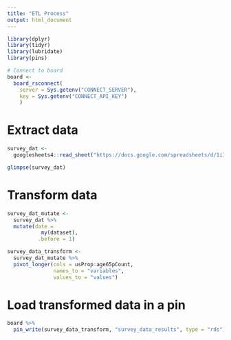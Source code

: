 ```yaml
---
title: "ETL Process"
output: html_document
---
```


```r
library(dplyr)
library(tidyr)
library(lubridate)
library(pins)

# Connect to board
board <-
  board_rsconnect(
    server = Sys.getenv("CONNECT_SERVER"),
    key = Sys.getenv("CONNECT_API_KEY")
    )
```

# Extract data

```r
survey_dat <- 
  googlesheets4::read_sheet("https://docs.google.com/spreadsheets/d/1iIf8vsGSlKmyYSy-FbevOBmi-c0YwI46lLzNbD_RZSQ/edit?usp=sharing")
```
```r
glimpse(survey_dat)
```

# Transform data

```r
survey_dat_mutate <-
  survey_dat %>%
  mutate(date =
           my(dataset),
          .before = 1)
```

```r
survey_data_transform <-
  survey_dat_mutate %>%
  pivot_longer(cols = usProp:age65pCount,
               names_to = "variables",
               values_to = "values")
```

# Load transformed data in a pin

```r
board %>%
  pin_write(survey_data_transform, "survey_data_results", type = "rds")
```
